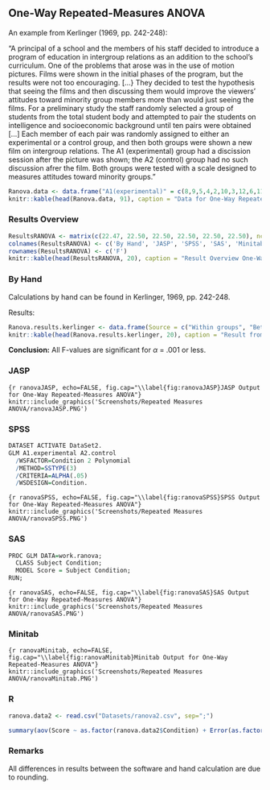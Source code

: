 
## One-Way Repeated-Measures ANOVA

An example from Kerlinger (1969, pp. 242-248):

"A principal of a school and the members of his staff decided to introduce a program of education in intergroup relations as an addition to the school's curriculum. One of the problems that arose was in the use of motion pictures. Films were shown in the initial phases of the program, but the results were not too encouraging. [...} They decided to test the hypothesis that seeing the films and then discussing them would improve the viewers' attitudes toward minority group members more than would just seeing the films. For a preliminary study the staff randomly selected a group of students from the total student body and attempted to pair the students on intelligence and socioeconomic background until ten pairs were obtained [...] Each member of each pair was randomly assigned to either an experimental or a control group, and then both groups were shown a new film on intergroup relations. The A1 (experimental) group had a discission session after the picture was shown; the A2 (control) group had no such discussion afrer the film. Both groups were tested with a scale designed to measures attitudes toward minority groups."

```r
Ranova.data <- data.frame("A1(experimental)" = c(8,9,5,4,2,10,3,12,6,11), "A2(control)"=c(6,8,3,2,1,7,1,7,6,9))
knitr::kable(head(Ranova.data, 91), caption = "Data for One-Way Repeated-Measures ANOVA", booktabs = T)
```


### Results Overview

```r
ResultsRANOVA <- matrix(c(22.47, 22.50, 22.50, 22.50, 22.50, 22.50), ncol=6)
colnames(ResultsRANOVA) <- c('By Hand', 'JASP', 'SPSS', 'SAS', 'Minitab', 'R')
rownames(ResultsRANOVA) <- c('F')
knitr::kable(head(ResultsRANOVA, 20), caption = "Result Overview One-Way Repeated-Measures ANOVA", booktabs = T)
```

### By Hand

Calculations by hand can be found in Kerlinger, 1969, pp. 242-248.

Results: 

```r
Ranova.results.kerlinger <- data.frame(Source = c("Within groups", "Between groups", "Residual", "Totals"), df = c(1,9,9,19), SS = c(20,182,8,210), MS = c(20.00,20.22,0.89,NA), F = c(22.47, 22.72, NA, NA))
knitr::kable(head(Ranova.results.kerlinger, 20), caption = "Result from Kerlinger (1969)", booktabs = T)
```

**Conclusion:** All F-values are significant for $\alpha$ = .001 or less.


### JASP

```{r ranovaJASP, echo=FALSE, fig.cap="\\label{fig:ranovaJASP}JASP Output for One-Way Repeated-Measures ANOVA"}
knitr::include_graphics('Screenshots/Repeated Measures ANOVA/ranovaJASP.PNG')
```

### SPSS

```r
DATASET ACTIVATE DataSet2.
GLM A1.experimental A2.control
  /WSFACTOR=Condition 2 Polynomial 
  /METHOD=SSTYPE(3)
  /CRITERIA=ALPHA(.05)
  /WSDESIGN=Condition.
```

```{r ranovaSPSS, echo=FALSE, fig.cap="\\label{fig:ranovaSPSS}SPSS Output for One-Way Repeated-Measures ANOVA"}
knitr::include_graphics('Screenshots/Repeated Measures ANOVA/ranovaSPSS.PNG')
```

### SAS

```r
PROC GLM DATA=work.ranova;
  CLASS Subject Condition;
  MODEL Score = Subject Condition;
RUN; 
```

```{r ranovaSAS, echo=FALSE, fig.cap="\\label{fig:ranovaSAS}SAS Output for One-Way Repeated-Measures ANOVA"}
knitr::include_graphics('Screenshots/Repeated Measures ANOVA/ranovaSAS.PNG')
```

### Minitab

```{r ranovaMinitab, echo=FALSE, fig.cap="\\label{fig:ranovaMinitab}Minitab Output for One-Way Repeated-Measures ANOVA"}
knitr::include_graphics('Screenshots/Repeated Measures ANOVA/ranovaMinitab.PNG')
```

### R

```r
ranova.data2 <- read.csv("Datasets/ranova2.csv", sep=";")
```

```r
summary(aov(Score ~ as.factor(ranova.data2$Condition) + Error(as.factor(ranova.data2$Subject)/as.factor(ranova.data2$Condition)), data=ranova.data2))
```


### Remarks


All differences in results between the software and hand calculation are due to rounding.
